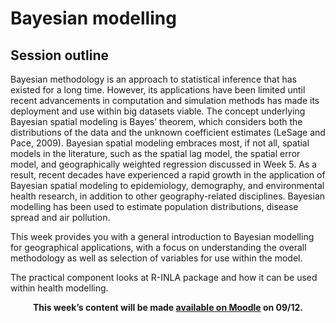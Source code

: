 # Bayesian modelling 

## Session outline
Bayesian methodology is an approach to statistical inference that has existed for a long time. However, its applications have been limited until recent advancements in computation and simulation methods has made its deployment and use within big datasets viable. The concept underlying Bayesian spatial modeling is Bayes’ theorem, which considers both the distributions of the data and the unknown coefficient estimates (LeSage and Pace, 2009). Bayesian spatial modeling embraces most, if not all, spatial models in the literature, such as the spatial lag model, the spatial error model, and geographically weighted regression discussed in Week 5. As a result, recent decades have experienced a rapid growth in the application of Bayesian spatial modeling to epidemiology, demography, and environmental health research, in addition to other geography-related disciplines. Bayesian modelling has been used to estimate population distributions, disease spread and air pollution.

This week provides you with a general introduction to Bayesian modelling for geographical applications, with a focus on understanding the overall methodology as well as selection of variables for use within the model. 

The practical component looks at R-INLA package and how it can be used within health modelling. 

<center>**This week's content will be made [available on Moodle](https://moodle.ucl.ac.uk/) on 09/12.**</center>
